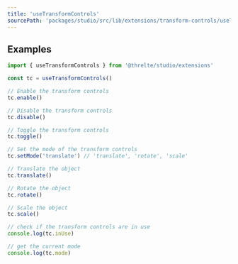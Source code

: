 ```yaml
---
title: 'useTransformControls'
sourcePath: 'packages/studio/src/lib/extensions/transform-controls/useTransformControls.ts'
---
```


## Examples

```ts
import { useTransformControls } from '@threlte/studio/extensions'

const tc = useTransformControls()

// Enable the transform controls
tc.enable()

// Disable the transform controls
tc.disable()

// Toggle the transform controls
tc.toggle()

// Set the mode of the transform controls
tc.setMode('translate') // 'translate', 'rotate', 'scale'

// Translate the object
tc.translate()

// Rotate the object
tc.rotate()

// Scale the object
tc.scale()

// check if the transform controls are in use
console.log(tc.inUse)

// get the current mode
console.log(tc.mode)
```

